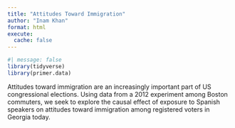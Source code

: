 ```yaml
---
title: "Attitudes Toward Immigration"
author: "Inam Khan"
format: html
execute: 
  cache: false
---
```


```r
#| message: false
library(tidyverse)
library(primer.data)
```

Attitudes toward immigration are an increasingly important part of US congressional elections. Using data from a 2012 experiment among Boston commuters, we seek to explore the causal effect of exposure to Spanish speakers on attitudes toward immigration among registered voters in Georgia today.

